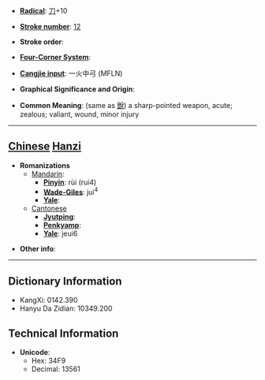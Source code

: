 * '''[[Wiktionary:Chinese radical index| Radical]]''': [[Wiktionary:Chinese radical index 刀|刀]]+10

* '''[[Wiktionary:Chinese total strokes index|Stroke number]]''': [[Wiktionary:Chinese total strokes index 12|12]]

* '''Stroke order''': 

* '''[[Wiktionary:Chinese four corner index|Four-Corner System]]''': 

* '''[[Wiktionary:Chinese Cangjie index|Cangjie input]]''': 一火中弓 (MFLN)

* '''Graphical Significance and Origin''': 

* '''Common Meaning''': (same as [[銳]]) a sharp-pointed weapon, acute; zealous; valiant, wound, minor injury

----

== [[Chinese]] [[Hanzi]] ==

* '''Romanizations'''
** [[Mandarin]]:
*** '''[[Pinyin]]''': rùi (rui4)
*** '''[[Wade-Giles]]''': jui<sup>4</sup>
*** '''[[Yale]]''': 
**[[Cantonese]]
***'''[[Jyutping]]''':
***'''[[Penkyamp]]''': 
***'''[[Yale]]''': jeui6

* '''Other info''': 

----

== Dictionary Information ==

* KangXi: 0142.390
* Hanyu Da Zidian: 10349.200

== Technical Information ==

* '''Unicode''':
** Hex: 34F9
** Decimal: 13561